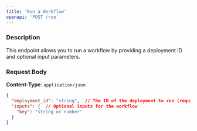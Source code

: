 ```yaml
---
title: 'Run a Workflow'
openapi: 'POST /run'
---
```


### Description
This endpoint allows you to run a workflow by providing a deployment ID and optional input parameters.

### Request Body
**Content-Type**: `application/json`

```json
{
  "deployment_id": "string",  // The ID of the deployment to run (required)
  "inputs": {  // Optional inputs for the workflow
    "key": "string or number"
  }
}
